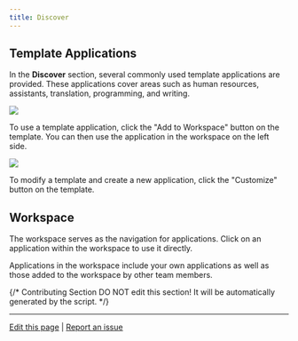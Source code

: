 ```yaml
---
title: Discover
---
```


## Template Applications

In the **Discover** section, several commonly used template applications are provided. These applications cover areas such as human resources, assistants, translation, programming, and writing.

![](https://assets-docs.dify.ai/dify-enterprise-mintlify/en/guides/workspace/e26314942a21cfafaaf576b6a0b723e2.png)

To use a template application, click the "Add to Workspace" button on the template. You can then use the application in the workspace on the left side.

![](https://assets-docs.dify.ai/dify-enterprise-mintlify/en/guides/workspace/5ce9a17b6b811d010426c8fe3e0646ab.png)

To modify a template and create a new application, click the "Customize" button on the template.

## Workspace

The workspace serves as the navigation for applications. Click on an application within the workspace to use it directly.

Applications in the workspace include your own applications as well as those added to the workspace by other team members.

{/*
Contributing Section
DO NOT edit this section!
It will be automatically generated by the script.
*/}

---

[Edit this page](https://github.com/langgenius/dify-docs/edit/main/en/guides/workspace/app.mdx) | [Report an issue](https://github.com/langgenius/dify-docs/issues/new?title=Documentation%20Issue%3A%20&body=%23%23%20Issue%20Description%0A%3C%21--%20Please%20briefly%20describe%20the%20issue%20you%20found%20--%3E%0A%0A%23%23%20Page%20Link%0Ahttps%3A%2F%2Fgithub.com%2Flanggenius%2Fdify-docs%2Fblob%2Fmain%2Fen/guides/workspace%2Fapp.mdx%0A%0A%23%23%20Suggested%20Changes%0A%3C%21--%20If%20you%20have%20specific%20suggestions%20for%20changes%2C%20please%20describe%20them%20here%20--%3E%0A%0A%3C%21--%20Thank%20you%20for%20helping%20improve%20our%20documentation%21%20--%3E)


